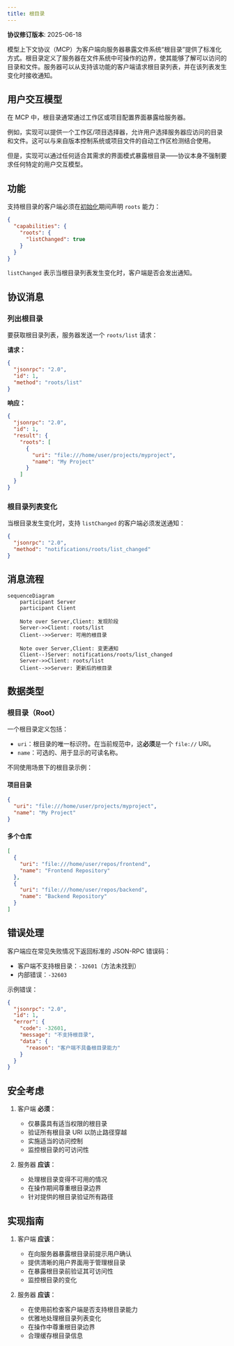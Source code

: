 ```yaml
---
title: 根目录
---
```


<div id="enable-section-numbers" />

<Info>**协议修订版本**: 2025-06-18</Info>

模型上下文协议（MCP）为客户端向服务器暴露文件系统“根目录”提供了标准化方式。根目录定义了服务器在文件系统中可操作的边界，使其能够了解可以访问的目录和文件。服务器可以从支持该功能的客户端请求根目录列表，并在该列表发生变化时接收通知。

## 用户交互模型

在 MCP 中，根目录通常通过工作区或项目配置界面暴露给服务器。

例如，实现可以提供一个工作区/项目选择器，允许用户选择服务器应访问的目录和文件。这可以与来自版本控制系统或项目文件的自动工作区检测结合使用。

但是，实现可以通过任何适合其需求的界面模式暴露根目录——协议本身不强制要求任何特定的用户交互模型。

## 功能

支持根目录的客户端必须在[初始化](/specification/2025-06-18/basic/lifecycle#initialization)期间声明 `roots` 能力：

```json
{
  "capabilities": {
    "roots": {
      "listChanged": true
    }
  }
}
```

`listChanged` 表示当根目录列表发生变化时，客户端是否会发出通知。

## 协议消息

### 列出根目录

要获取根目录列表，服务器发送一个 `roots/list` 请求：

**请求：**

```json
{
  "jsonrpc": "2.0",
  "id": 1,
  "method": "roots/list"
}
```

**响应：**

```json
{
  "jsonrpc": "2.0",
  "id": 1,
  "result": {
    "roots": [
      {
        "uri": "file:///home/user/projects/myproject",
        "name": "My Project"
      }
    ]
  }
}
```

### 根目录列表变化

当根目录发生变化时，支持 `listChanged` 的客户端必须发送通知：

```json
{
  "jsonrpc": "2.0",
  "method": "notifications/roots/list_changed"
}
```

## 消息流程

```mermaid
sequenceDiagram
    participant Server
    participant Client

    Note over Server,Client: 发现阶段
    Server->>Client: roots/list
    Client-->>Server: 可用的根目录

    Note over Server,Client: 变更通知
    Client--)Server: notifications/roots/list_changed
    Server->>Client: roots/list
    Client-->>Server: 更新后的根目录
```

## 数据类型

### 根目录（Root）

一个根目录定义包括：

- `uri`：根目录的唯一标识符。在当前规范中，这**必须**是一个 `file://` URI。
- `name`：可选的、用于显示的可读名称。

不同使用场景下的根目录示例：

#### 项目目录

```json
{
  "uri": "file:///home/user/projects/myproject",
  "name": "My Project"
}
```

#### 多个仓库

```json
[
  {
    "uri": "file:///home/user/repos/frontend",
    "name": "Frontend Repository"
  },
  {
    "uri": "file:///home/user/repos/backend",
    "name": "Backend Repository"
  }
]
```

## 错误处理

客户端应在常见失败情况下返回标准的 JSON-RPC 错误码：

- 客户端不支持根目录：`-32601`（方法未找到）
- 内部错误：`-32603`

示例错误：

```json
{
  "jsonrpc": "2.0",
  "id": 1,
  "error": {
    "code": -32601,
    "message": "不支持根目录",
    "data": {
      "reason": "客户端不具备根目录能力"
    }
  }
}
```

## 安全考虑

1. 客户端 **必须**：
   - 仅暴露具有适当权限的根目录
   - 验证所有根目录 URI 以防止路径穿越
   - 实施适当的访问控制
   - 监控根目录的可访问性

2. 服务器 **应该**：
   - 处理根目录变得不可用的情况
   - 在操作期间尊重根目录边界
   - 针对提供的根目录验证所有路径

## 实现指南

1. 客户端 **应该**：
   - 在向服务器暴露根目录前提示用户确认
   - 提供清晰的用户界面用于管理根目录
   - 在暴露根目录前验证其可访问性
   - 监控根目录的变化

2. 服务器 **应该**：
   - 在使用前检查客户端是否支持根目录能力
   - 优雅地处理根目录列表变化
   - 在操作中尊重根目录边界
   - 合理缓存根目录信息